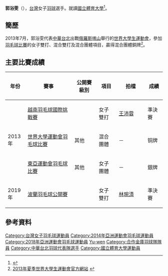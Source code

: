 {{noteTA|G1=Badminton}}
{{Infobox 羽球選手
| playername              = 郭浴雯
| image                   = 
| size                    = 
| caption                 = 
| birth_name              =

| date_of_birth           = {{birth_date_and_age|1991|11|5}}<ref name="雅加達亞運">{{en}}{{Cite web |url=https://en.asiangames2018.id/athletes/athlete/KUO-Yuwen-3012538/ |title=Athletes - KUO Yuwen |accessdate=2018-08-20 |publisher=2018年雅加達亞運會官方網站 |archive-url=https://web.archive.org/web/20180820041707/https://en.asiangames2018.id/athletes/athlete/KUO-Yuwen-3012538/ |archive-date=2018-08-20 |dead-url=yes }}</ref>
| place_of_birth          = 
| height                  = {{height|m=1.61}}<ref name="雅加達亞運" />
| weight                  = {{weight|kg=60}}<ref name="雅加達亞運" />
| event                   = 女子雙打、混合雙打
| country                 = {{ROC}}
| years_active            = 
| handedness              = 
| coach                   = 
| highest_ranking         = 第76位（女雙-[[王沛蓉|王沛蓉]]）
| date_of_highest_ranking = 2013年6月13日<ref name="highest-ranking">[http://bwfcontent.tournamentsoftware.com/ranking/player.aspx?id=5456&player=141789 BWF World Ranking - Ranking of YU Wen KUO (86442)]{{en}}</ref>
| current_ranking         = 第78位（女雙-[[王沛蓉|王沛蓉]]）<br/>第190位（女雙-[[黃美菁|黃美菁]]）<br/>第200位（混雙-[[黃主恩|黃主恩]]）
| date_of_current_ranking = 2013年8月29日<ref>[http://bwfcontent.tournamentsoftware.com/ranking/category.aspx?id=5456&category=475 BWF World Ranking - BWF世界排名榜 (8/29/2013) - Women's doubles]{{en}}</ref><ref>[http://bwfcontent.tournamentsoftware.com/ranking/category.aspx?id=5456&category=476 BWF World Ranking - BWF世界排名榜 (8/29/2013) - Mixed doubles]{{en}}</ref>
| played                  = 23勝–36負（女雙）<br/>13勝–20負（混雙）
| titles                  = 
| bwf_profile             = B72DCA44-06C0-4F96-96A6-CF108AEDA6B2
| bwf_id                  = 86442
| updated                 = 2013年9月3日
}}
{{MedalTableTop|width=286px}}
{{MedalSport | 女子[[羽毛球|羽毛球]]}}
{{MedalCountry | {{TPE}}}}
{{MedalCompetition | [[世界大學生運動會|世界大學生運動會]]}}
{{MedalBronze | [[2013年夏季世界大學生運動會|2013年 喀山]] | [[2013年夏季世界大學生運動會羽球比賽|混合團體]] }}
{{MedalCompetition | [[東亞運動會|東亞運動會]]}}
{{MedalSilver| [[2013年東亞運動會|2013年 天津]] | [[2013年東亞運動會羽毛球比賽|女子團體]] }}
{{MedalCompetition | [[中華民國全國運動會|中華民國全國運動會]]}}
{{MedalCountry | {{flagicon|ROC}} [[高雄市|高雄市]]}}
{{MedalGold  | [[中華民國106年全國運動會|2017年 宜蘭]] | [[中華民國106年全國運動會羽球比賽|女子團體]] }}
{{MedalBronze| [[中華民國108年全國運動會|2019年 桃園]] | [[中華民國108年全國運動會羽球比賽|女子團體]] }}
{{MedalGold  | [[中華民國110年全國運動會|2021年 新北]] | [[中華民國110年全國運動會羽球比賽|女子團體]] }}
{{MedalBottom}}
'''郭浴雯'''（{{bd|1991年|11月5日|||catIdx=G郭}}），[[台灣|台灣]]女子[[羽球|羽球]]選手。就讀[[國立體育大學|國立體育大學]]<ref>{{cite news |url=https://tw.news.yahoo.com/spt--%E4%B8%96%E5%A4%A7%E9%81%8B%E5%9F%B9%E8%A8%93%E5%90%8D%E5%96%AE%E5%87%BA%E7%88%90-%E6%88%B4%E8%B3%87%E7%A9%8E%E3%80%81%E7%99%BD%E9%A9%8D%E9%A6%AC%E5%85%A5%E5%88%97-081428196.html |title=〈羽球〉世大運培訓名單出爐 戴資穎、白驍馬入列 |publisher=[[Yahoo奇摩|Yahoo奇摩]] |date=2013-04-10 |accessdate=2022-05-31 |language=zh |deadurl=no |archivedate=2022-05-31 |archiveurl=https://web.archive.org/web/20220531033526/https://tw.news.yahoo.com/spt--%E4%B8%96%E5%A4%A7%E9%81%8B%E5%9F%B9%E8%A8%93%E5%90%8D%E5%96%AE%E5%87%BA%E7%88%90-%E6%88%B4%E8%B3%87%E7%A9%8E%E3%80%81%E7%99%BD%E9%A9%8D%E9%A6%AC%E5%85%A5%E5%88%97-081428196.html}}</ref>。

==簡歷==
2013年7月，郭浴雯代表[[2013年夏季世界大學生運動會中華台北代表團|中華台北]]出戰[[俄羅斯|俄羅斯]][[喀山|喀山]]舉行的[[2013年夏季世界大學生運動會|世界大學生運動會]]，參加[[2013年夏季世界大學生運動會羽球比賽|羽毛球比賽]]的女子雙打、混合雙打及混合團體項目，贏得混合團體銅牌<ref name="世大運">[http://kazan2013.ru/hide/ru/-240/Participant/ParticipantInfo/065740d5-75e9-4a7e-8dfc-d02b2626939d 2013年夏季世界大學生運動會官方網站] {{Wayback|url=http://kazan2013.ru/hide/ru/-240/Participant/ParticipantInfo/065740d5-75e9-4a7e-8dfc-d02b2626939d |date=20131104175647 }}{{ru}}</ref>。

==主要比賽成績==
{| class=wikitable style="text-align:center; font-size:small;" 
!width="50"|年份
!width="180"|賽事
!width="80"|公開賽級別
!width="60"|項目
!width="100"|拍檔
!width="50"|成績
|-
!rowspan="3"|2013年
|[[2013年越南羽毛球國際挑戰賽|越南羽毛球國際挑戰賽]]
|{{BWFIC}}
|女子雙打
|[[王沛蓉|王沛蓉]]
|bgcolor="#b8860b"|準決賽
|-
|[[2013年夏季世界大學運動會羽球比賽|世界大學運動會羽毛球比賽]]
|其他
|混合團體
|－
|bgcolor="#b8860b"|铜牌
|-
|[[2013年東亞運動會羽毛球比賽|東亞運動會羽毛球比賽]]
|其他
|女子團體
|－
|bgcolor="silver"|銀牌
|-
!rowspan="1"|2019年
|[[2019年波蘭羽毛球公開賽|波蘭羽毛球公開賽]]
|{{BWFIC}}
|女子雙打
|[[林琬清|林琬清]]
|bgcolor="#b8860b"|準決賽
|}
{{BWF賽事級別索引}}

==參考資料==
{{reflist}}

{{DEFAULTSORT:KUO Yu-wen}}
[[Category:台灣女子羽毛球運動員|Category:台灣女子羽毛球運動員]]
[[Category:2014年亞洲運動會羽毛球運動員|Category:2014年亞洲運動會羽毛球運動員]]
[[Category:2018年亞洲運動會羽毛球運動員|Category:2018年亞洲運動會羽毛球運動員]]
[[Category:郭姓|Yu-wen]]
[[Category:合作金庫羽球隊隊員|Category:合作金庫羽球隊隊員]]
[[Category:中華台北羽球代表隊選手|Category:中華台北羽球代表隊選手]]
[[Category:國立體育大學運動員|Category:國立體育大學運動員]]